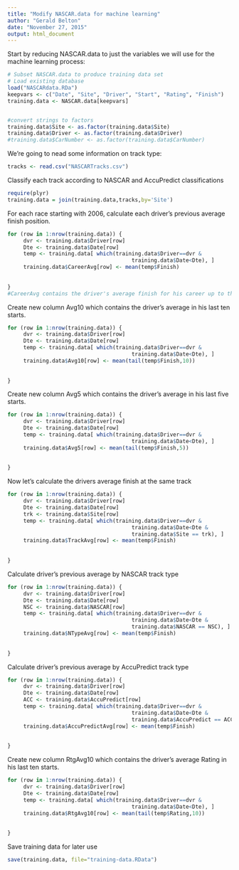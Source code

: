 ```yaml
---
title: "Modify NASCAR.data for machine learning"
author: "Gerald Belton"
date: "November 27, 2015"
output: html_document
---
```

Start by reducing NASCAR.data to just the variables we will use for the machine 
learning process:
```r
# Subset NASCAR.data to produce training data set
# Load existing database
load("NASCARdata.RDa")
keepvars <- c("Date", "Site", "Driver", "Start", "Rating", "Finish")
training.data <- NASCAR.data[keepvars]


#convert strings to factors
training.data$Site <- as.factor(training.data$Site)
training.data$Driver <- as.factor(training.data$Driver)
#training.data$CarNumber <- as.factor(training.data$CarNumber)

```

We're going to nead some information on track type:
```r
tracks <- read.csv("NASCARTracks.csv")

```

Classify each track according to NASCAR and AccuPredict classifications
```r
require(plyr)
training.data = join(training.data,tracks,by='Site')    
```

For each race starting with 2006, calculate each driver's previous average 
finish position.
```r

for (row in 1:nrow(training.data)) {
     dvr <- training.data$Driver[row]
     Dte <- training.data$Date[row]
     temp <- training.data[ which(training.data$Driver==dvr &  
                                       training.data$Date<Dte), ]
     training.data$CareerAvg[row] <- mean(temp$Finish)
     
    
}
#CareerAvg contains the driver's average finish for his career up to this race
```

Create new column Avg10 which contains the driver's average in his last ten 
starts.
```r


for (row in 1:nrow(training.data)) {
     dvr <- training.data$Driver[row]
     Dte <- training.data$Date[row]
     temp <- training.data[ which(training.data$Driver==dvr &  
                                       training.data$Date<Dte), ]
     training.data$Avg10[row] <- mean(tail(temp$Finish,10))
     
    
}
```

Create new column Avg5 which contains the driver's average in his last five 
starts.
```r


for (row in 1:nrow(training.data)) {
     dvr <- training.data$Driver[row]
     Dte <- training.data$Date[row]
     temp <- training.data[ which(training.data$Driver==dvr &  
                                       training.data$Date<Dte), ]
     training.data$Avg5[row] <- mean(tail(temp$Finish,5))
     
    
}
```

Now let's calculate the drivers average finish at the same track
```r

for (row in 1:nrow(training.data)) {
     dvr <- training.data$Driver[row]
     Dte <- training.data$Date[row]
     trk <- training.data$Site[row]
     temp <- training.data[ which(training.data$Driver==dvr & 
                                       training.data$Date<Dte &
                                       training.data$Site == trk), ]
     training.data$TrackAvg[row] <- mean(temp$Finish)
     
    
}
```

Calculate driver's previous average by NASCAR track type
```r

for (row in 1:nrow(training.data)) {
     dvr <- training.data$Driver[row]
     Dte <- training.data$Date[row]
     NSC <- training.data$NASCAR[row]
     temp <- training.data[ which(training.data$Driver==dvr & 
                                       training.data$Date<Dte &
                                       training.data$NASCAR == NSC), ]
     training.data$NTypeAvg[row] <- mean(temp$Finish)
     
    
}
```

Calculate driver's previous average by AccuPredict track type
```r

for (row in 1:nrow(training.data)) {
     dvr <- training.data$Driver[row]
     Dte <- training.data$Date[row]
     ACC <- training.data$AccuPredict[row]
     temp <- training.data[ which(training.data$Driver==dvr & 
                                       training.data$Date<Dte &
                                       training.data$AccuPredict == ACC), ]
     training.data$AccuPredictAvg[row] <- mean(temp$Finish)
     
    
}
```

Create new column RtgAvg10 which contains the driver's average Rating in his 
last ten starts.
```r


for (row in 1:nrow(training.data)) {
     dvr <- training.data$Driver[row]
     Dte <- training.data$Date[row]
     temp <- training.data[ which(training.data$Driver==dvr &  
                                       training.data$Date<Dte), ]
     training.data$RtgAvg10[row] <- mean(tail(temp$Rating,10))
     
    
}
```

Save training data for later use
```r
save(training.data, file="training-data.RData")
```